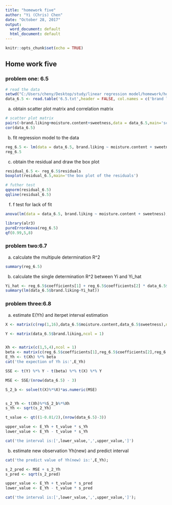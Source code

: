 ```yaml
---
title: "homework five"
author: "Yi (Chris) Chen"
date: "October 28, 2017"
output:
  word_document: default
  html_document: default
---
```


```r
knitr::opts_chunk$set(echo = TRUE)
```

## Home work five
### problem one: 6.5
```r
# read the data
setwd("C:/Users/cheny/Desktop/study/linear regression model/homework/homework record/homework five")
data_6.5 <- read.table('6.5.txt',header = FALSE, col.names = c('brand liking','moisture content','sweetness'))
```
(a) obtain scatter plot matrix and correlation matrix
```r
# scatter plot matrix
pairs(~brand.liking+moisture.content+sweetness,data = data_6.5,main='scatter plot')
cor(data_6.5)
```
(b) fit regression model to the data
```r
reg_6.5 <- lm(data = data_6.5, brand.liking ~ moisture.content + sweetness)
reg_6.5
```
(c) obtain the residual and draw the box plot
```r
residual_6.5 <- reg_6.5$residuals
boxplot(residual_6.5,main='the box plot of the residuals')

# futher test
qqnorm(residual_6.5)
qqline(residual_6.5)
```
(f) f test for lack of fit
```r
anova(lm(data = data_6.5, brand.liking ~ moisture.content + sweetness), lm(data = data_6.5, brand.liking ~ factor(moisture.content)*factor(sweetness)))

library(alr3)
pureErrorAnova(reg_6.5)
qf(0.99,5,8)
```

### problem two:6.7
(a) calculate the multipule determination R^2
```r
summary(reg_6.5)
```
(b) calculate the single determination R^2 between Yi and Yi_hat
```r
Yi_hat <- reg_6.5$coefficients[1] + reg_6.5$coefficients[2] * data_6.5$moisture.content + reg_6.5$coefficients[3] * data_6.5$sweetness
summary(lm(data_6.5$brand.liking~Yi_hat))
```

### problem three:6.8
(a) estimate E(Yh) and iterpet interval estimation
```r
X <- matrix(c(rep(1,16),data_6.5$moisture.content,data_6.5$sweetness),ncol = 3)

Y <- matrix(data_6.5$brand.liking,ncol = 1)


Xh <- matrix(c(1,5,4),ncol = 1)
beta <- matrix(c(reg_6.5$coefficients[1],reg_6.5$coefficients[2],reg_6.5$coefficients[3]),ncol = 1)
E_Yh <- t(Xh) %*% beta
cat('the expection of Yh is:',E_Yh)

```
```r
SSE <- t(Y) %*% Y - t(beta) %*% t(X) %*% Y 

MSE <- SSE/(nrow(data_6.5) - 3)

S_2_b <- solve(t(X)%*%X)*as.numeric(MSE)


s_2_Yh <- t(Xh)%*%S_2_b%*%Xh
s_Yh <- sqrt(s_2_Yh)

t_value <- qt((1-0.01/2),(nrow(data_6.5)-3))

upper_value <- E_Yh + t_value * s_Yh   
lower_value <- E_Yh - t_value * s_Yh

cat('the interval is:[',lower_value,',',upper_value,']')
```



(b) estimate new observation Yh(new) and predict interval
```r
cat('the predict value of Yh(new) is:',E_Yh);
```

```r
s_2_pred <- MSE + s_2_Yh
s_pred <- sqrt(s_2_pred)

upper_value <- E_Yh + t_value * s_pred 
lower_value <- E_Yh - t_value * s_pred

cat('the interval is:[',lower_value,',',upper_value,']');
```

